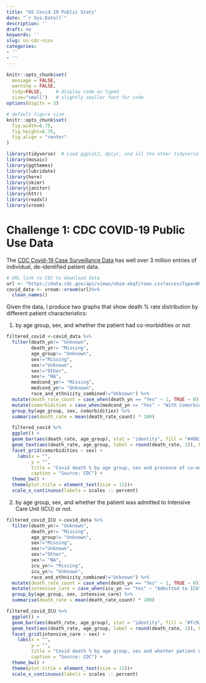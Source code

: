 ```yaml
---
title: "US Covid-19 Public Stats"
date: "`r Sys.Date()`"
description: ''
draft: no
keywords: ''
slug: us-cdc-ncov
categories:
- ''
- ''
---
```


```r
knitr::opts_chunk$set(
  message = FALSE, 
  warning = FALSE, 
  tidy=FALSE,     # display code as typed
  size="small")   # slightly smaller font for code
options(digits = 3)

# default figure size
knitr::opts_chunk$set(
  fig.width=6.75, 
  fig.height=6.75,
  fig.align = "center"
)
```


```r
library(tidyverse)  # Load ggplot2, dplyr, and all the other tidyverse packages
library(mosaic)
library(ggthemes)
library(lubridate)
library(here)
library(skimr)
library(janitor)
library(httr)
library(readxl)
library(vroom)
```

# Challenge 1: CDC COVID-19 Public Use Data

The [CDC Covid-19 Case Surveillance Data](https://data.cdc.gov/Case-Surveillance/COVID-19-Case-Surveillance-Public-Use-Data/vbim-akqf) has well over 3 million entries of individual, de-identified patient data. 

```r
# URL link to CDC to download data
url <- "https://data.cdc.gov/api/views/vbim-akqf/rows.csv?accessType=DOWNLOAD"
covid_data <- vroom::vroom(url)%>%
  clean_names()
```

Given the data, I produce two graphs that show death % rate distribution by different patient characteristics:

1. by age group, sex, and whether the patient had co-morbidities or not

``` r
filtered_covid <-covid_data %>% 
  filter(death_yn!= "Unknown",
         death_yn!= "Missing",
         age_group!= "Unknown",
         sex!="Missing",
         sex!="Unknown",
         sex!="Other",
         sex!= "NA",
         medcond_yn!= "Missing",
         medcond_yn!= "Unknown",
         race_and_ethnicity_combined!="Unknown") %>%
  mutate(death_rate_count = case_when(death_yn == "Yes" ~ 1, TRUE ~ 0)) %>%
  mutate(comorbidities = case_when(medcond_yn == "Yes" ~ "With Comorbidities", TRUE ~ "Without Comorbidities")) %>%
  group_by(age_group, sex, comorbidities) %>%
  summarise(death_rate = mean(death_rate_count) * 100)

  filtered_covid %>%
  ggplot() +
  geom_bar(aes(death_rate, age_group), stat = "identity", fill = "#4863A0", alpha =0.9) +
  geom_text(aes(death_rate, age_group, label = round(death_rate, 1)), hjust = -0.1, size = 3) +
  facet_grid(comorbidities ~ sex) +
    labs(x = "",
         y = "",
         title = "Covid death % by age group, sex and presence of co-morbidities",
         caption = "Source: CDC") +
  theme_bw() +
  theme(plot.title = element_text(size = 11))+
  scale_x_continuous(labels = scales :: percent)
```

2. by age group, sex, and whether the patient was admitted to Intensive Care Unit (ICU) or not.

``` r
filtered_covid_ICU <-covid_data %>% 
  filter(death_yn!= "Unknown",
         death_yn!= "Missing",
         age_group!= "Unknown",
         sex!="Missing",
         sex!="Unknown",
         sex!="Other",
         sex!= "NA",
         icu_yn!= "Missing",
         icu_yn!= "Unknown",
         race_and_ethnicity_combined!="Unknown") %>%
  mutate(death_rate_count = case_when(death_yn == "Yes" ~ 1, TRUE ~ 0)) %>%
  mutate(intensive_care = case_when(icu_yn == "Yes" ~ "Admitted to ICU", TRUE ~ "No ICU")) %>%
  group_by(age_group, sex, intensive_care) %>%
  summarise(death_rate = mean(death_rate_count) * 100)

filtered_covid_ICU %>%
  ggplot() +
  geom_bar(aes(death_rate, age_group), stat = "identity", fill = "#fc9272", alpha = 1) +
  geom_text(aes(death_rate, age_group, label = round(death_rate, 1)), hjust = -0.1, size = 3) +
  facet_grid(intensive_care ~ sex) +
    labs(x = "",
         y = "",
         title = "Covid death % by age group, sex and whether patient was admitted to ICU",
         caption = "Source: CDC") +
  theme_bw() +
  theme(plot.title = element_text(size = 11))+
  scale_x_continuous(labels = scales :: percent)
```